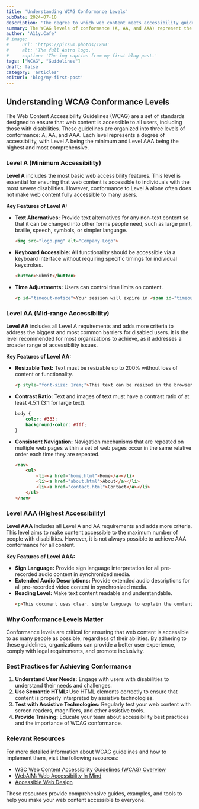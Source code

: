 ```yaml
---
title: 'Understanding WCAG Conformance Levels'
pubDate: 2024-07-10
description: 'The degree to which web content meets accessibility guidelines'
summary: The WCAG levels of conformance (A, AA, and AAA) represent the degree to which web content meets accessibility guidelines, each level addressing different aspects of accessibility. Here's a deeper look into each level and how they apply in real-world applications
author: 'A11y.Cafe'
# image:
#     url: 'https://picsum.photos/1200'
#     alt: 'The full Astro logo.'
#     caption: 'The img caption from my first blog post.'
tags: ["WCAG", "Guidelines"]
draft: false
category: 'articles'
editUrl: 'blog/my-first-post'
---
```



## Understanding WCAG Conformance Levels

The Web Content Accessibility Guidelines (WCAG) are a set of standards designed to ensure that web content is accessible to all users, including those with disabilities. These guidelines are organized into three levels of conformance: A, AA, and AAA. Each level represents a degree of accessibility, with Level A being the minimum and Level AAA being the highest and most comprehensive. 

### Level A (Minimum Accessibility)

**Level A** includes the most basic web accessibility features. This level is essential for ensuring that web content is accessible to individuals with the most severe disabilities. However, conformance to Level A alone often does not make web content fully accessible to many users.

**Key Features of Level A:**
- **Text Alternatives:** Provide text alternatives for any non-text content so that it can be changed into other forms people need, such as large print, braille, speech, symbols, or simpler language.
  ```html
  <img src="logo.png" alt="Company Logo">
  ```
- **Keyboard Accessible:** All functionality should be accessible via a keyboard interface without requiring specific timings for individual keystrokes.
  ```html
  <button>Submit</button>
  ```
- **Time Adjustments:** Users can control time limits on content.
  ```html
  <p id="timeout-notice">Your session will expire in <span id="timeout">5 minutes</span>.</p>
  ```

### Level AA (Mid-range Accessibility)

**Level AA** includes all Level A requirements and adds more criteria to address the biggest and most common barriers for disabled users. It is the level recommended for most organizations to achieve, as it addresses a broader range of accessibility issues.

**Key Features of Level AA:**
- **Resizable Text:** Text must be resizable up to 200% without loss of content or functionality.
  ```html
  <p style="font-size: 1rem;">This text can be resized in the browser settings.</p>
  ```
- **Contrast Ratio:** Text and images of text must have a contrast ratio of at least 4.5:1 (3:1 for large text).
  ```css
  body {
      color: #333;
      background-color: #fff;
  }
  ```
- **Consistent Navigation:** Navigation mechanisms that are repeated on multiple web pages within a set of web pages occur in the same relative order each time they are repeated.
  ```html
  <nav>
      <ul>
          <li><a href="home.html">Home</a></li>
          <li><a href="about.html">About</a></li>
          <li><a href="contact.html">Contact</a></li>
      </ul>
  </nav>
  ```

### Level AAA (Highest Accessibility)

**Level AAA** includes all Level A and AA requirements and adds more criteria. This level aims to make content accessible to the maximum number of people with disabilities. However, it is not always possible to achieve AAA conformance for all content.

**Key Features of Level AAA:**
- **Sign Language:** Provide sign language interpretation for all pre-recorded audio content in synchronized media.
- **Extended Audio Descriptions:** Provide extended audio descriptions for all pre-recorded video content in synchronized media.
- **Reading Level:** Make text content readable and understandable.
  ```html
  <p>This document uses clear, simple language to explain the content.</p>
  ```

### Why Conformance Levels Matter

Conformance levels are critical for ensuring that web content is accessible to as many people as possible, regardless of their abilities. By adhering to these guidelines, organizations can provide a better user experience, comply with legal requirements, and promote inclusivity.

### Best Practices for Achieving Conformance

1. **Understand User Needs:** Engage with users with disabilities to understand their needs and challenges.
2. **Use Semantic HTML:** Use HTML elements correctly to ensure that content is properly interpreted by assistive technologies.
3. **Test with Assistive Technologies:** Regularly test your web content with screen readers, magnifiers, and other assistive tools.
4. **Provide Training:** Educate your team about accessibility best practices and the importance of WCAG conformance.

### Relevant Resources

For more detailed information about WCAG guidelines and how to implement them, visit the following resources:

- [W3C Web Content Accessibility Guidelines (WCAG) Overview](https://www.w3.org/WAI/standards-guidelines/wcag/) 
- [WebAIM: Web Accessibility In Mind](https://webaim.org/)
- [Accessible Web Design](https://www.a11yproject.com/)

These resources provide comprehensive guides, examples, and tools to help you make your web content accessible to everyone.